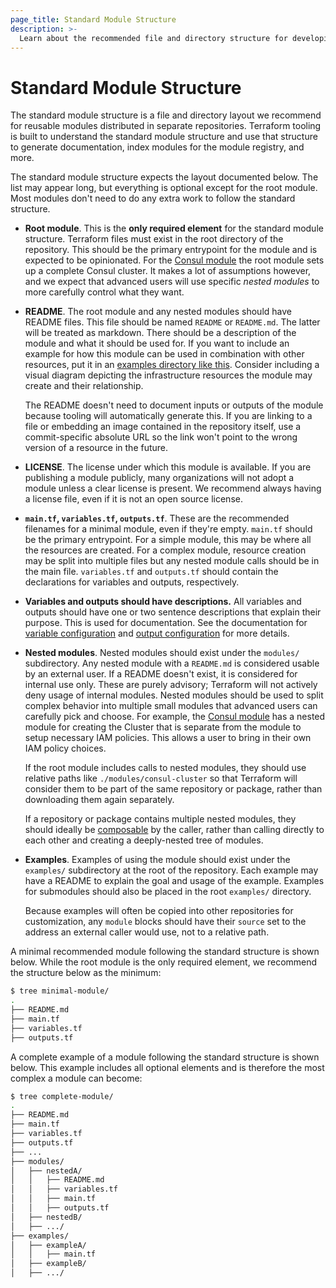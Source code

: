 ```yaml
---
page_title: Standard Module Structure
description: >-
  Learn about the recommended file and directory structure for developing reusable modules distributed as separate repositories.
---
```


# Standard Module Structure

The standard module structure is a file and directory layout we recommend for
reusable modules distributed in separate repositories. Terraform tooling is
built to understand the standard module structure and use that structure to
generate documentation, index modules for the module registry, and more.

The standard module structure expects the layout documented below. The list may
appear long, but everything is optional except for the root module. Most modules
don't need to do any extra work to follow the standard structure.

* **Root module**. This is the **only required element** for the standard
  module structure. Terraform files must exist in the root directory of
  the repository. This should be the primary entrypoint for the module and is
  expected to be opinionated. For the
  [Consul module](https://registry.terraform.io/modules/hashicorp/consul)
  the root module sets up a complete Consul cluster. It makes a lot of assumptions
  however, and we expect that advanced users will use specific _nested modules_
  to more carefully control what they want.

* **README**. The root module and any nested modules should have README
  files. This file should be named `README` or `README.md`. The latter will
  be treated as markdown. There should be a description of the module and
  what it should be used for. If you want to include an example for how this
  module can be used in combination with other resources, put it in an [examples
  directory like this](https://github.com/hashicorp/terraform-aws-consul/tree/master/examples).
  Consider including a visual diagram depicting the infrastructure resources
  the module may create and their relationship.

  The README doesn't need to document inputs or outputs of the module because
  tooling will automatically generate this. If you are linking to a file or
  embedding an image contained in the repository itself, use a commit-specific
  absolute URL so the link won't point to the wrong version of a resource in the
  future.

* **LICENSE**. The license under which this module is available. If you are
  publishing a module publicly, many organizations will not adopt a module
  unless a clear license is present. We recommend always having a license
  file, even if it is not an open source license.

* **`main.tf`, `variables.tf`, `outputs.tf`**. These are the recommended filenames for
  a minimal module, even if they're empty. `main.tf` should be the primary
  entrypoint. For a simple module, this may be where all the resources are
  created. For a complex module, resource creation may be split into multiple
  files but any nested module calls should be in the main file. `variables.tf`
  and `outputs.tf` should contain the declarations for variables and outputs,
  respectively.

* **Variables and outputs should have descriptions.** All variables and
  outputs should have one or two sentence descriptions that explain their
  purpose. This is used for documentation. See the documentation for
  [variable configuration](/terraform/language/reference/block/variable) and
  [output configuration](/terraform/language/reference/block/output) for more details.

* **Nested modules**. Nested modules should exist under the `modules/`
  subdirectory. Any nested module with a `README.md` is considered usable
  by an external user. If a README doesn't exist, it is considered for internal
  use only. These are purely advisory; Terraform will not actively deny usage
  of internal modules. Nested modules should be used to split complex behavior
  into multiple small modules that advanced users can carefully pick and
  choose. For example, the
  [Consul module](https://registry.terraform.io/modules/hashicorp/consul)
  has a nested module for creating the Cluster that is separate from the
  module to setup necessary IAM policies. This allows a user to bring in their
  own IAM policy choices.

  If the root module includes calls to nested modules, they should use relative
  paths like `./modules/consul-cluster` so that Terraform will consider them
  to be part of the same repository or package, rather than downloading them
  again separately.

  If a repository or package contains multiple nested modules, they should
  ideally be [composable](/terraform/language/modules/develop/composition) by the caller, rather than
  calling directly to each other and creating a deeply-nested tree of modules.

* **Examples**. Examples of using the module should exist under the
  `examples/` subdirectory at the root of the repository. Each example may have
  a README to explain the goal and usage of the example. Examples for
  submodules should also be placed in the root `examples/` directory.

  Because examples will often be copied into other repositories for
  customization, any `module` blocks should have their `source` set to the
  address an external caller would use, not to a relative path.

A minimal recommended module following the standard structure is shown below.
While the root module is the only required element, we recommend the structure
below as the minimum:

```sh
$ tree minimal-module/
.
├── README.md
├── main.tf
├── variables.tf
├── outputs.tf
```

A complete example of a module following the standard structure is shown below.
This example includes all optional elements and is therefore the most
complex a module can become:

```sh
$ tree complete-module/
.
├── README.md
├── main.tf
├── variables.tf
├── outputs.tf
├── ...
├── modules/
│   ├── nestedA/
│   │   ├── README.md
│   │   ├── variables.tf
│   │   ├── main.tf
│   │   ├── outputs.tf
│   ├── nestedB/
│   ├── .../
├── examples/
│   ├── exampleA/
│   │   ├── main.tf
│   ├── exampleB/
│   ├── .../
```
